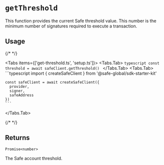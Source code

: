 
# `getThreshold`

This function provides the current Safe threshold value. This number is the minimum number of signatures required to execute a transaction.

## Usage

{/* <!-- vale off --> */}

<Tabs items={['get-threshold.ts', 'setup.ts']}>
  <Tabs.Tab>
    ```typescript
    const threshold = await safeClient.getThreshold()
    ```
  </Tabs.Tab>
  <Tabs.Tab>
    ```typescript
    import { createSafeClient } from '@safe-global/sdk-starter-kit'

    const safeClient = await createSafeClient({
      provider,  
      signer,
      safeAddress
    })
    ```
  </Tabs.Tab>
</Tabs>

{/* <!-- vale on --> */}

## Returns

`Promise<number>`

The Safe account threshold.